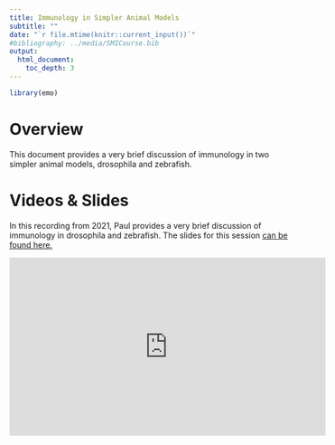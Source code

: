 ---
title: Immunology in Simpler Animal Models
subtitle: ""
date: "`r file.mtime(knitr::current_input())`"
#bibliography: ../media/SMICourse.bib
output: 
  html_document:
    toc_depth: 3
---

```{r, echo = FALSE}
library(emo)
```


# Overview
This document provides a very brief discussion of immunology in two simpler animal models, drosophila and zebrafish.



# Videos & Slides

In this recording from 2021, Paul provides a very brief discussion of immunology in drosophila and zebrafish. The slides for this session [can be found here.](./slides/2021_Immunology_in_simpler_animals.pdf)


<p>
<iframe width="560" height="315" src="https://www.youtube.com/embed/GNqY_1kI3mE" frameborder="0" allow="accelerometer; autoplay; encrypted-media; gyroscope; picture-in-picture" allowfullscreen></iframe>
</p>



